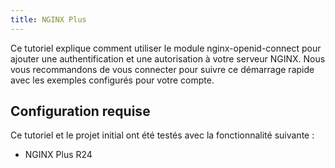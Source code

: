```yaml
---
title: NGINX Plus
---
```


Ce tutoriel explique comment utiliser le module nginx-openid-connect pour ajouter une authentification et une autorisation à votre serveur NGINX. Nous vous recommandons de vous connecter pour suivre ce démarrage rapide avec les exemples configurés pour votre compte.

## Configuration requise

Ce tutoriel et le projet initial ont été testés avec la fonctionnalité suivante :

* NGINX Plus R24